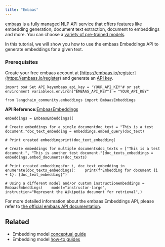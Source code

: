 ```yaml
---
title: "Embaas"
---
```


[embaas](https://embaas.io) is a fully managed NLP API service that offers features like embedding generation, document text extraction, document to embeddings and more. You can choose a [variety of pre-trained models](https://embaas.io/oss/models/embeddings).

In this tutorial, we will show you how to use the embaas Embeddings API to generate embeddings for a given text.

### Prerequisites

Create your free embaas account at [https://embaas.io/register](https://embaas.io/register) and generate an [API key](https://embaas.io/dashboard/api-keys).

```
import os# Set API keyembaas_api_key = "YOUR_API_KEY"# or set environment variableos.environ["EMBAAS_API_KEY"] = "YOUR_API_KEY"
```

```
from langchain_community.embeddings import EmbaasEmbeddings
```

**API Reference:**[EmbaasEmbeddings](https://python.langchain.com/api_reference/community/embeddings/langchain_community.embeddings.embaas.EmbaasEmbeddings.html)

```
embeddings = EmbaasEmbeddings()
```

```
# Create embeddings for a single documentdoc_text = "This is a test document."doc_text_embedding = embeddings.embed_query(doc_text)
```

```
# Print created embeddingprint(doc_text_embedding)
```

```
# Create embeddings for multiple documentsdoc_texts = ["This is a test document.", "This is another test document."]doc_texts_embeddings = embeddings.embed_documents(doc_texts)
```

```
# Print created embeddingsfor i, doc_text_embedding in enumerate(doc_texts_embeddings):    print(f"Embedding for document {i + 1}: {doc_text_embedding}")
```

```
# Using a different model and/or custom instructionembeddings = EmbaasEmbeddings(    model="instructor-large",    instruction="Represent the Wikipedia document for retrieval",)
```

For more detailed information about the embaas Embeddings API, please refer to [the official embaas API documentation](https://embaas.io/api-reference).

## Related

* Embedding model [conceptual guide](/oss/concepts/embedding_models)
* Embedding model [how-to guides](/oss/how_to/#embedding-models)
